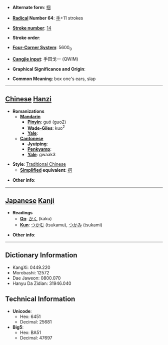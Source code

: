 * '''Alternate form''': [[掴]]

* '''[[Wiktionary:Chinese radical index| Radical]] Number 64''': [[Wiktionary:Chinese radical index 手|手]]+11 strokes

* '''[[Wiktionary:Chinese total strokes index|Stroke number]]''': [[Wiktionary:Chinese total strokes index 14|14]]

* '''Stroke order''': 

* '''[[Wiktionary:Chinese four corner index|Four-Corner System]]''': 5600<sub>0</sub>

* '''[[Wiktionary:Chinese Cangjie index|Cangjie input]]''': 手田戈一 (QWIM)

* '''Graphical Significance and Origin''': 

* '''Common Meaning''': box one's ears, slap

----

== [[Chinese]] [[Hanzi]] ==

* '''Romanizations'''
** '''[[Mandarin]]'''
*** '''[[Pinyin]]''': guó (guo2)
*** '''[[Wade-Giles]]''': kuo<sup>2</sup>
*** '''[[Yale]]''': 
** '''[[Cantonese]]'''
*** '''[[Jyutping]]''':
*** '''[[Penkyamp]]''': 
*** '''[[Yale]]''': gwaak3

* '''Style''': [[Traditional Chinese]] 
** '''[[Simplified Chinese|Simplified]] equivalent''': [[掴]]

* '''Other info''': 

----

== [[Japanese]] [[Kanji]] ==

* '''Readings'''
** '''[[On]]''': [[かく]] (kaku)
** '''[[Kun]]''': [[つかむ]] (tsukamu), [[つかみ]] (tsukami)

* '''Other info''':  

----

== Dictionary Information ==

* KangXi: 0449.220
* Morobashi: 12572
* Dae Jaweon: 0800.070
* Hanyu Da Zidian: 31946.040

== Technical Information ==

* '''Unicode''':
** Hex: 6451
** Decimal: 25681
* '''Big5''':
** Hex: BA51
** Decimal: 47697
